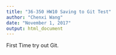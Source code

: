 ```yaml
---
title: "36-350 HW10 Saving to Git Test"
author: "Chenxi Wang"
date: "November 1, 2017"
output: html_document
---
```


First Time try out Git.